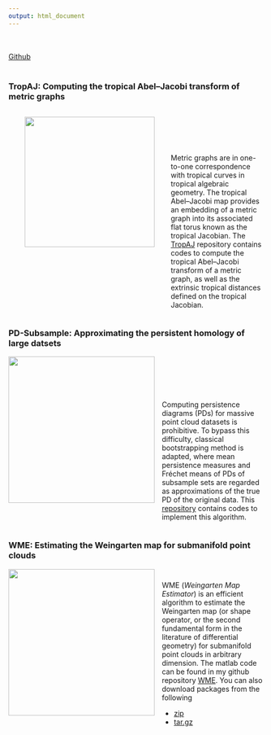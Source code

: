 ```yaml
---
output: html_document
---
```


<br><br>[Github](https://github.com/YueqiCao)<br><br>

### **TropAJ**: Computing the tropical Abel--Jacobi transform of metric graphs

<div style="display: flex; align-items: flex-start; margin-bottom: 1.3rem;">
  <img src="images/tropAJ.png" style="width: 16rem; margin-right: 2rem; margin-left: 2rem; margin-top: 0.9rem; margin-bottom: 0.9rem">
  <div style="padding-top: 4.5rem;">
<p>Metric graphs are in one-to-one correspondence with tropical curves in tropical algebraic geometry. The tropical Abel--Jacobi map provides an embedding of a metric graph into its associated flat torus known as the tropical Jacobian. The [TropAJ](https://github.com/YueqiCao/Tropical-Abel-Jacobi) repository contains codes to compute the tropical Abel--Jacobi transform of a metric graph, as well as the extrinsic tropical distances defined on the tropical Jacobian.</p>
</div>
</div>

### **PD-Subsample**: Approximating the persistent homology of large datsets

<div style="display: flex; align-items: flex-start; margin-bottom: 1.3rem;">
  <img src="images/PDS.png" style="width: 18rem; margin-right: 0.9rem;">
  <div style="padding-top: 4.5rem;">
  <p>Computing persistence diagrams (PDs) for massive point cloud datasets is prohibitive. To bypass this difficulty, classical bootstrapping method is adapted, where mean persistence measures and Fréchet means of PDs of subsample sets are regarded as approximations of the true PD of the original data. This [repository](https://github.com/YueqiCao/PD-subsample) contains codes to implement this algorithm.</p>
</div>
</div>


### **WME**: Estimating the Weingarten map for submanifold point clouds  

<div style="display: flex; align-items: flex-start; margin-bottom: 1.3rem;">
  <img src="images/idea.png" style="width: 18rem; margin-right: 0.9rem;">
  <div style="padding-top: 0.6rem;">
<p>WME (*Weingarten Map Estimator*) is an efficient algorithm to estimate the Weingarten map (or shape operator, or the second fundamental form in the literature of differential geometry) for submanifold point clouds in arbitrary dimension. The matlab code can be found in my github repository [WME](https://github.com/YueqiCao/WME.git). You can also download packages from the following

- [zip](https://github.com/YueqiCao/WME/archive/v1.1.zip)
- [tar.gz](https://github.com/YueqiCao/WME/archive/v1.1.tar.gz)
</p>
</div>
</div>


